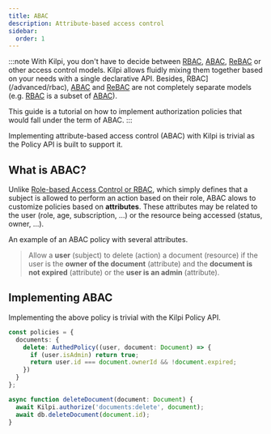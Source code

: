 ```yaml
---
title: ABAC
description: Attribute-based access control
sidebar:
  order: 1
---
```


:::note
With Kilpi, you don't have to decide between [RBAC](/advanced/rbac), [ABAC](/advanced/abac), [ReBAC](/advanced/rebac) or other access control models. Kilpi allows fluidly mixing them together based on your needs with a single declarative API. Besides, RBAC](/advanced/rbac), [ABAC](/advanced/abac) and [ReBAC](/advanced/rebac) are not completely separate models (e.g. [RBAC](/advanced/rbac) is a subset of [ABAC](/advanced/abac)).

This guide is a tutorial on how to implement authorization policies that would fall under the term of ABAC.
:::

Implementing attribute-based access control (ABAC) with Kilpi is trivial as the Policy API is built to support it.

## What is ABAC?

Unlike [Role-based Access Control or RBAC](/advanced/rbac), which simply defines that a subject is allowed to perform an action based on their role, ABAC alows to customize policies based on **attributes**. These attributes may be related to the user (role, age, subscription, ...) or the resource being accessed (status, owner, ...).

An example of an ABAC policy with several attributes.

> Allow a **user** (subject) to delete (action) a document (resource) if the user is the **owner of the document** (attribute) and the **document is not expired** (attribute) or the **user is an admin** (attribute).

## Implementing ABAC

Implementing the above policy is trivial with the Kilpi Policy API.

```ts
const policies = {
  documents: {
    delete: AuthedPolicy((user, document: Document) => {
      if (user.isAdmin) return true;
      return user.id === document.ownerId && !document.expired;
    })
  }
};

async function deleteDocument(document: Document) {
  await Kilpi.authorize('documents:delete', document);
  await db.deleteDocument(document.id);
}
```